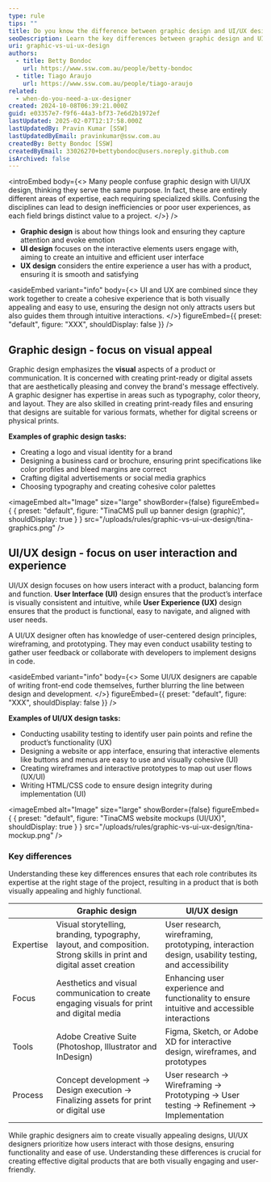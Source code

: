 ```yaml
---
type: rule
tips: ""
title: Do you know the difference between graphic design and UI/UX design?
seoDescription: Learn the key differences between graphic design and UI/UX design, including their roles, focus, and practical examples of each discipline.
uri: graphic-vs-ui-ux-design
authors:
  - title: Betty Bondoc
    url: https://www.ssw.com.au/people/betty-bondoc
  - title: Tiago Araujo
    url: https://www.ssw.com.au/people/tiago-araujo
related:
  - when-do-you-need-a-ux-designer
created: 2024-10-08T06:39:21.000Z
guid: e03357e7-f9f6-44a3-bf73-7e6d2b1972ef
lastUpdated: 2025-02-07T12:17:58.000Z
lastUpdatedBy: Pravin Kumar [SSW]
lastUpdatedByEmail: pravinkumar@ssw.com.au
createdBy: Betty Bondoc [SSW]
createdByEmail: 33026270+bettybondoc@users.noreply.github.com
isArchived: false
---
```

<introEmbed
  body={<>
Many people confuse graphic design with UI/UX design, thinking they serve the same purpose. In fact, these are entirely different areas of expertise, each requiring specialized skills. Confusing the disciplines can lead to design inefficiencies or poor user experiences, as each field brings distinct value to a project.
  </>}
/>
* **Graphic design** is about how things look and ensuring they capture attention and evoke emotion
* **UI design** focuses on the interactive elements users engage with, aiming to create an intuitive and efficient user interface
* **UX design** considers the entire experience a user has with a product, ensuring it is smooth and satisfying


<asideEmbed
  variant="info"
  body={<>
    UI and UX are combined since they work together to create a cohesive experience that is both visually appealing and easy to use, ensuring the design not only attracts users but also guides them through intuitive interactions.
  </>}
  figureEmbed={{
    preset: "default",
    figure: "XXX",
    shouldDisplay: false
  }}
/>


## Graphic design - focus on visual appeal

Graphic design emphasizes the **visual** aspects of a product or communication. It is concerned with creating print-ready or digital assets that are aesthetically pleasing and convey the brand's message effectively. A graphic designer has expertise in areas such as typography, color theory, and layout. They are also skilled in creating print-ready files and ensuring that designs are suitable for various formats, whether for digital screens or physical prints.

**Examples of graphic design tasks:**

* Creating a logo and visual identity for a brand
* Designing a business card or brochure, ensuring print specifications like color profiles and bleed margins are correct
* Crafting digital advertisements or social media graphics
* Choosing typography and creating cohesive color palettes


<imageEmbed
  alt="Image"
  size="large"
  showBorder={false}
  figureEmbed={ {
    preset: "default",
    figure: "TinaCMS pull up banner design (graphic)",
    shouldDisplay: true
  } }
  src="/uploads/rules/graphic-vs-ui-ux-design/tina-graphics.png"
/>


## UI/UX design - focus on user interaction and experience

UI/UX design focuses on how users interact with a product, balancing form and function. **User Interface (UI)** design ensures that the product’s interface is visually consistent and intuitive, while **User Experience (UX)** design ensures that the product is functional, easy to navigate, and aligned with user needs.

A UI/UX designer often has knowledge of user-centered design principles, wireframing, and prototyping. They may even conduct usability testing to gather user feedback or collaborate with developers to implement designs in code.


<asideEmbed
  variant="info"
  body={<>
    Some UI/UX designers are capable of writing front-end code themselves, further blurring the line between design and development.
  </>}
  figureEmbed={{
    preset: "default",
    figure: "XXX",
    shouldDisplay: false
  }}
/>


**Examples of UI/UX design tasks:**

* Conducting usability testing to identify user pain points and refine the product’s functionality (UX)
* Designing a website or app interface, ensuring that interactive elements like buttons and menus are easy to use and visually cohesive (UI)
* Creating wireframes and interactive prototypes to map out user flows (UX/UI)
* Writing HTML/CSS code to ensure design integrity during implementation (UI)


<imageEmbed
  alt="Image"
  size="large"
  showBorder={false}
  figureEmbed={ {
    preset: "default",
    figure: "TinaCMS website mockups (UI/UX)",
    shouldDisplay: true
  } }
  src="/uploads/rules/graphic-vs-ui-ux-design/tina-mockup.png"
/>


### Key differences

Understanding these key differences ensures that each role contributes its expertise at the right stage of the project, resulting in a product that is both visually appealing and highly functional.

|               | **Graphic design**                                                         | **UI/UX design**                                                             |
|---------------|---------------------------------------------------------------------------|------------------------------------------------------------------------------|
| Expertise | Visual storytelling, branding, typography, layout, and composition. Strong skills in print and digital asset creation | User research, wireframing, prototyping, interaction design, usability testing, and accessibility |
| Focus     | Aesthetics and visual communication to create engaging visuals for print and digital media | Enhancing user experience and functionality to ensure intuitive and accessible interactions |
| Tools     | Adobe Creative Suite (Photoshop, Illustrator and InDesign) | Figma, Sketch, or Adobe XD for interactive design, wireframes, and prototypes |
| Process   | Concept development → Design execution → Finalizing assets for print or digital use | User research → Wireframing → Prototyping → User testing → Refinement → Implementation |

While graphic designers aim to create visually appealing designs, UI/UX designers prioritize how users interact with those designs, ensuring functionality and ease of use. Understanding these differences is crucial for creating effective digital products that are both visually engaging and user-friendly.
